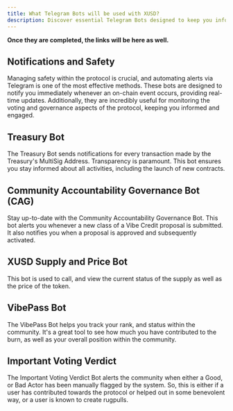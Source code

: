 ```yaml
---
title: What Telegram Bots will be used with XUSD?
description: Discover essential Telegram Bots designed to keep you informed about the protocol, ensuring transparency, safety, and active participation.
---
```

**Once they are completed, the links will be here as well.** 

## Notifications and Safety

Managing safety within the protocol is crucial, and automating alerts via Telegram is one of the most effective methods. These bots are designed to notify you immediately whenever an on-chain event occurs, providing real-time updates. Additionally, they are incredibly useful for monitoring the voting and governance aspects of the protocol, keeping you informed and engaged.

## Treasury Bot

The Treasury Bot sends notifications for every transaction made by the Treasury's MultiSig Address. Transparency is paramount. This bot ensures you stay informed about all activities, including the launch of new contracts.

## Community Accountability Governance Bot (CAG)

Stay up-to-date with the Community Accountability Governance Bot. This bot alerts you whenever a new class of a Vibe Credit proposal is submitted. It also notifies you when a proposal is approved and subsequently activated.

## XUSD Supply and Price Bot

This bot is used to call, and view the current status of the supply as well as the price of the token.

## VibePass Bot

The VibePass Bot helps you track your rank, and status within the community. It's a great tool to see how much you have contributed to the burn, as well as your overall position within the community.

## Important Voting Verdict

The Important Voting Verdict Bot alerts the community when either a Good, or Bad Actor has been manually flagged by the system.
So, this is either if a user has contributed towards the protocol or helped out in some benevolent way, or a user is known to create rugpulls.